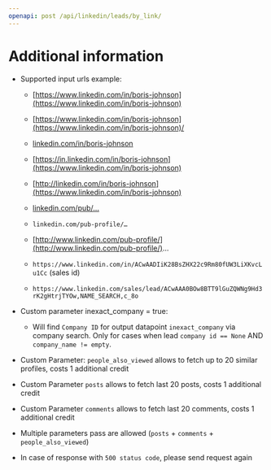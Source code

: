 ```yaml
---
openapi: post /api/linkedin/leads/by_link/
---
```


# Additional information

- Supported input urls example:
    
    - [https://www.linkedin.com/in/boris-johnson](https://www.linkedin.com/in/boris-johnson)
        
    - [https://www.linkedin.com/in/boris-johnson](https://www.linkedin.com/in/boris-johnson)/
        
    - [linkedin.com/in/boris-johnson](https://www.linkedin.com/in/boris-johnson)
        
    - [https://in.linkedin.com/in/boris-johnson](https://www.linkedin.com/in/boris-johnson)
        
    - [http://linkedin.com/in/boris-johnson](https://www.linkedin.com/in/boris-johnson)
        
    - <ins>linkedin.com/pub/...</ins>
        
    - `linkedin.com/pub-profile/…`
        
    - [http://www.linkedin.com/pub-profile/](http://www.linkedin.com/pub-profile/)...
        
    - `https://www.linkedin.com/in/ACwAADIiK28BsZHX22c9Rm80fUW3LiXKvcLu1Cc` (sales id)
        
    - `https://www.linkedin.com/sales/lead/ACwAAA0BOw8BTT9lGuZQWNg9Hd3rK2gHtrjTYOw,NAME_SEARCH,c_8o`
        
- Custom parameter inexact_company = true:
    
    - Will find `Company ID` for output datapoint `inexact_company` via company search. Only for cases when lead `company id == None` AND `company_name != empty`.
        
- Custom Parameter: `people_also_viewed` allows to fetch up to 20 similar profiles, costs 1 additional credit
    
- Custom Parameter `posts` allows to fetch last 20 posts, costs 1 additional credit
    
- Custom Parameter `comments` allows to fetch last 20 comments, costs 1 additional credit
    
- Multiple parameters pass are allowed (`posts` + `comments` + `people_also_viewed`)
    
- In case of response with `500 status code`, please send request again
